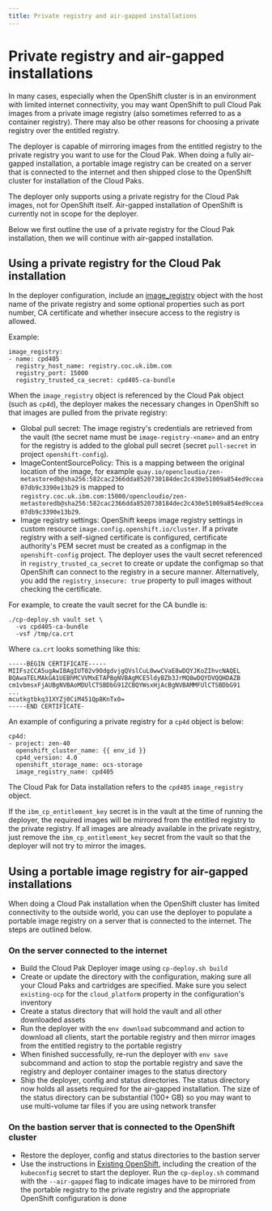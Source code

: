 ```yaml
---
title: Private registry and air-gapped installations
---
```


# Private registry and air-gapped installations

In many cases, especially when the OpenShift cluster is in an environment with limited internet connectivity, you may want OpenShift to pull Cloud Pak images from a private image registry (also sometimes referred to as a container registry). There may also be other reasons for choosing a private registry over the entitled registry.

The deployer is capable of mirroring images from the entitled registry to the private registry you want to use for the Cloud Pak. When doing a fully air-gapped installation, a portable image registry can be created on a server that is connected to the internet and then shipped close to the OpenShift cluster for installation of the Cloud Paks.

<InlineNotification kind="info">
The deployer only supports using a private registry for the Cloud Pak images, not for OpenShift itself. Air-gapped installation of OpenShift is currently not in scope for the deployer.
</InlineNotification>

Below we first outline the use of a private registry for the Cloud Pak installation, then we will continue with air-gapped installation.

## Using a private registry for the Cloud Pak installation
In the deployer configuration, include an [image_registry](/cpd-design/objects/cloud-paks#image_registry) object with the host name of the private registry and some optional properties such as port number, CA certificate and whether insecure access to the registry is allowed.

Example:
```
image_registry:
- name: cpd405
  registry_host_name: registry.coc.uk.ibm.com
  registry_port: 15000
  registry_trusted_ca_secret: cpd405-ca-bundle
```

When the `image_registry` object is referenced by the Cloud Pak object (such as `cp4d`), the deployer makes the necessary changes in OpenShift so that images are pulled from the private registry:
* Global pull secret: The image registry's credentials are retrieved from the vault (the secret name must be `image-registry-<name>` and an entry for the registry is added to the global pull secret (secret `pull-secret` in project `openshift-config`).
* ImageContentSourcePolicy: This is a mapping between the original location of the image, for example `quay.io/opencloudio/zen-metastoredb@sha256:582cac2366dda8520730184dec2c430e51009a854ed9ccea07db9c3390e13b29` is mapped to `registry.coc.uk.ibm.com:15000/opencloudio/zen-metastoredb@sha256:582cac2366dda8520730184dec2c430e51009a854ed9ccea07db9c3390e13b29`.
* Image registry settings: OpenShift keeps image registry settings in custom resource `image.config.openshift.io/cluster`. If a private registry with a self-signed certificate is configured, certificate authority's PEM secret must be created as a configmap in the `openshift-config` project. The deployer uses the vault secret referenced in `registry_trusted_ca_secret` to create or update the configmap so that OpenShift can connect to the registry in a secure manner. Alternatively, you add the `registry_insecure: true` property to pull images without checking the certificate.

For example, to create the vault secret for the CA bundle is:
```
./cp-deploy.sh vault set \
  -vs cpd405-ca-bundle
  -vsf /tmp/ca.crt
```

Where `ca.crt` looks something like this:
```
-----BEGIN CERTIFICATE-----
MIIFszCCA5ugAwIBAgIUT02v9OdgdvjgQVslCuL0wwCVaE8wDQYJKoZIhvcNAQEL
BQAwaTELMAkGA1UEBhMCVVMxETAPBgNVBAgMCE5ldyBZb3JrMQ8wDQYDVQQHDAZB
cm1vbmsxFjAUBgNVBAoMDUlCTSBDbG91ZCBQYWsxHjAcBgNVBAMMFUlCTSBDbG91
...
mcutkgtbkq31XYZj0CiM451Qp8KnTx0=
-----END CERTIFICATE-
```

An example of configuring a private registry for a `cp4d` object is below:
```
cp4d:
- project: zen-40
  openshift_cluster_name: {{ env_id }}
  cp4d_version: 4.0
  openshift_storage_name: ocs-storage
  image_registry_name: cpd405
```

The Cloud Pak for Data installation refers to the `cpd405` `image_registry` object.

If the `ibm_cp_entitlement_key` secret is in the vault at the time of running the deployer, the required images will be mirrored from the entitled registry to the private registry. If all images are already available in the private registry, just remove the `ibm_cp_entitlement_key` secret from the vault so that the deployer will not try to mirror the images.

## Using a portable image registry for air-gapped installations
When doing a Cloud Pak installation when the OpenShift cluster has limited connectivity to the outside world, you can use the deployer to populate a portable image registry on a server that is connected to the internet. The steps are outlined below.

### On the server connected to the internet
* Build the Cloud Pak Deployer image using `cp-deploy.sh build`
* Create or update the directory with the configuration, making sure all your Cloud Paks and cartridges are specified. Make sure you select `existing-ocp` for the `cloud_platform` property in the configuration's inventory
* Create a status directory that will hold the vault and all other downloaded assets
* Run the deployer with the `env download` subcommand and action to download all clients, start the portable registry and then mirror images from the entitled registry to the portable registry
* When finished successfully, re-run the deployer with `env save` subcommand and action to stop the portable registry and save the registry and deployer container images to the status directory
* Ship the deployer, config and status directories. The status directory now holds all assets required for the air-gapped installation. The size of the status directory can be substantial (100+ GB) so you may want to use multi-volume tar files if you are using network transfer

### On the bastion server that is connected to the OpenShift cluster
* Restore the deployer, config and status directories to the bastion server
* Use the instructions in [Existing OpenShift](/cp-deploy/run/run-on-existing-openshift), including the creation of the `kubeconfig` secret to start the deployer. Run the `cp-deploy.sh` command with the `--air-gapped` flag to indicate images have to be mirrored from the portable registry to the private registry and the appropriate OpenShift configuration is done